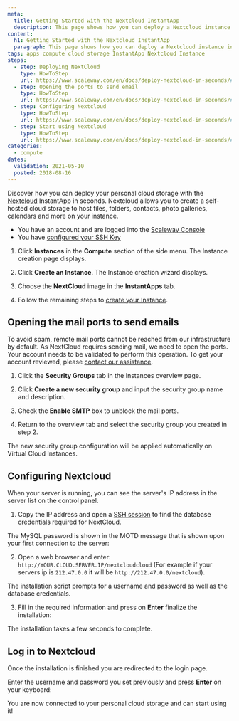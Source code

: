```yaml
---
meta:
  title: Getting Started with the Nextcloud InstantApp
  description: This page shows how you can deploy a Nextcloud instance in seconds.
content:
  h1: Getting Started with the Nextcloud InstantApp
  paragraph: This page shows how you can deploy a Nextcloud instance in seconds.
tags: apps compute cloud storage InstantApp Nextcloud Instance
steps:
  - step: Deploying NextCloud
    type: HowToStep
    url: https://www.scaleway.com/en/docs/deploy-nextcloud-in-seconds/#-Deploying-Nextcloud
  - step: Opening the ports to send email
    type: HowToStep
    url: https://www.scaleway.com/en/docs/deploy-nextcloud-in-seconds/#-Opening-the-mail-ports-to-send-email
  - step: Configuring Nextcloud
    type: HowToStep
    url: https://www.scaleway.com/en/docs/deploy-nextcloud-in-seconds/#-Configuring-Nextcloud
  - step: Start using Nextcloud
    type: HowToStep
    url: https://www.scaleway.com/en/docs/deploy-nextcloud-in-seconds/#-Login-and-start-using-Nextcloud
categories:
  - compute
dates:
  validation: 2021-05-10
  posted: 2018-08-16
---
```


Discover how you can deploy your personal cloud storage with the [Nextcloud](https://www.nextcloud.com) InstantApp in seconds. Nextcloud allows you to create a self-hosted cloud storage to host files, folders, contacts, photo galleries, calendars and more on your instance.

<Message type="requirement">

  - You have an account and are logged into the [Scaleway Console](https://console.scaleway.com)
  - You have [configured your SSH Key](/console/my-project/how-to/create-ssh-key)

</Message>

1. Click **Instances** in the **Compute** section of the side menu. The Instance creation page displays.

2. Click **Create an Instance**. The Instance creation wizard displays.

3. Choose the **NextCloud** image in the **InstantApps** tab.

4. Follow the remaining steps to [create your Instance](/compute/instances/how-to/create-an-instance/).

## Opening the mail ports to send emails

To avoid spam, remote mail ports cannot be reached from our infrastructure by default. As NextCloud requires sending mail, we need to open the ports. Your account needs to be validated to perform this operation. To get your account reviewed, please [contact our assistance](https://console.scaleway.com/support/).

1. Click the **Security Groups** tab in the Instances overview page.

2. Click **Create a new security group** and input the security group name and description.

3. Check the **Enable SMTP** box to unblock the mail ports.

4. Return to the overview tab and select the security group you created in step 2.

The new security group configuration will be applied automatically on Virtual Cloud Instances.

## Configuring Nextcloud

When your server is running, you can see the server's IP address in the server list on the control panel.

1. Copy the IP address and open a [SSH session](/compute/instances/how-to/create-an-instance) to find the database credentials required for NextCloud.

  The MySQL password is shown in the MOTD message that is shown upon your first connection to the server:

  <Lightbox src="scaleway-nextcloud_database.png" alt="" />

2. Open a web browser and enter: `http://YOUR.CLOUD.SERVER.IP/nextcloudcloud` (For example if your servers ip is `212.47.0.0` it will be `http://212.47.0.0/nextcloud`).

  The installation script prompts for a username and password as well as the database credentials.

3. Fill in the required information and press on **Enter** finalize the installation:

  <Lightbox src="scaleway-nextcloud_setup.png" alt="" />
	
<Message type="note">
 
  The installation takes a few seconds to complete. 
 
</Message>

## Log in to Nextcloud

Once the installation is finished you are redirected to the login page.

Enter the username and password you set previously and press **Enter** on your keyboard:

<Lightbox src="scaleway-nextcloud_login.png" alt="" />

You are now connected to your personal cloud storage and can start using it!

<Lightbox src="scaleway-nextcloud_interface.png" alt="" />
